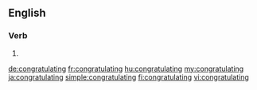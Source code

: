 ==English==

===Verb===
{{head|en}}

# {{present participle of|congratulate|lang=en}}

[[de:congratulating]]
[[fr:congratulating]]
[[hu:congratulating]]
[[my:congratulating]]
[[ja:congratulating]]
[[simple:congratulating]]
[[fi:congratulating]]
[[vi:congratulating]]